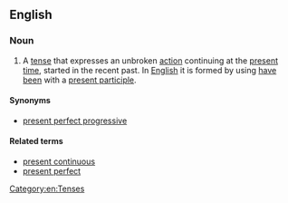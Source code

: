 ==English==
{{wikipedia|present perfect progressive}}
===Noun===
{{en-noun|head=[[present]] [[perfect]] [[continuous]]|-}}
{{examples-right|sense=grammar|examples=I '''have been working''' in this bank all my life.}}
# {{grammar}} A [[tense]] that expresses an unbroken [[action]] continuing at the [[present]] [[time]], started in the recent past. In [[English]] it is formed by using [[have]] [[been]] with a [[present participle]].

====Synonyms====
*[[present perfect progressive]]

====Related terms====
*[[present continuous]]
*[[present perfect]]

[[Category:en:Tenses]]